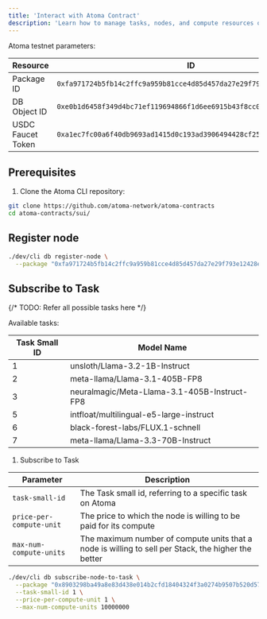 ```yaml
---
title: 'Interact with Atoma Contract'
description: 'Learn how to manage tasks, nodes, and compute resources on the Atoma network'
---
```


Atoma testnet parameters:

| Resource | ID |
|----------|-----|
| Package ID | `0xfa971724b5fb14c2ffc9a959b81cce4d85d457da27e29f793e12428ed71bb922` |
| DB Object ID | `0xe0b1d6458f349d4bc71ef119694866f1d6ee6915b43f8cc05a5d44a49e3e1f0f` |
| USDC Faucet Token | `0xa1ec7fc00a6f40db9693ad1415d0c193ad3906494428cf252621037bd7117e29` |

## Prerequisites

1. Clone the Atoma CLI repository:
```bash
git clone https://github.com/atoma-network/atoma-contracts
cd atoma-contracts/sui/
```

## Register node

```bash
./dev/cli db register-node \
  --package "0xfa971724b5fb14c2ffc9a959b81cce4d85d457da27e29f793e12428ed71bb922"
```

## Subscribe to Task
{/* TODO: Refer all possible tasks here */}

Available tasks:

| Task Small ID  | Model Name                                   |
| -------------- | -------------------------------------------- |
| 1              | unsloth/Llama-3.2-1B-Instruct                |
| 2              | meta-llama/Llama-3.1-405B-FP8                |
| 3              | neuralmagic/Meta-Llama-3.1-405B-Instruct-FP8 |
| 5              | intfloat/multilingual-e5-large-instruct      |
| 6              | black-forest-labs/FLUX.1-schnell             |
| 7              | meta-llama/Llama-3.3-70B-Instruct            |

1. Subscribe to Task

| Parameter | Description |
|-----------|-------------|
| `task-small-id` | The Task small id, referring to a specific task on Atoma |
| `price-per-compute-unit` | The price to which the node is willing to be paid for its compute |
| `max-num-compute-units` | The maximum number of compute units that a node is willing to sell per Stack, the higher the better |

```bash
./dev/cli db subscribe-node-to-task \
  --package "0x8903298ba49a8e83d438e014b2cfd18404324f3a0274b9507b520d5745b85208" \
  --task-small-id 1 \
  --price-per-compute-unit 1 \
  --max-num-compute-units 10000000
```



